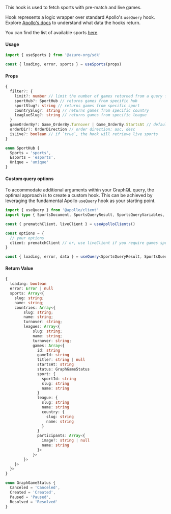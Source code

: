 
This hook is used to fetch sports with pre-match and live games.

Hook represents a logic wrapper over standard Apollo's `useQuery` hook. Explore [Apollo's docs](https://www.apollographql.com/docs/react/api/react/hooks#usequery) to understand what data the hooks return.

You can find the list of available sports [here](https://thegraph.azuro.org/subgraphs/name/azuro-protocol/azuro-api-polygon-v3/graphql?query=%7B%0A++sports+%7B%0A++++name%0A++%7D%0A%7D).

#### Usage

```ts
import { useSports } from '@azuro-org/sdk'

const { loading, error, sports } = useSports(props)
```

#### Props

```ts
{
  filter?: {
    limit?: number // limit the number of games returned from a query for each sport
    sportHub?: SportHub // returns games from specific hub
    sportSlug?: string // returns games from specific sport
    countrySlug?: string // returns games from specific country
    leaglueSlug?: string // returns games from specific league
  }
  gameOrderBy?: Game_OrderBy.Turnover | Game_OrderBy.StartsAt // default: Game_OrderBy.StartsAt`
  orderDir?: OrderDirection // order direction: asc, desc
  isLive?: boolean // if `true`, the hook will retrieve live sports
}

enum SportHub {
  Sports = 'sports',
  Esports = 'esports',
  Unique = 'unique'
}
```

#### Custom query options

To accommodate additional arguments within your GraphQL query, the optimal approach is to create a custom hook. This can be achieved by leveraging the fundamental Apollo `useQuery` hook as your starting point.

```ts
import { useQuery } from '@apollo/client'
import type { SportsDocument, SportsQueryResult, SportsQueryVariables, useApolloClients } from '@azuro-org/sdk'

const { prematchClient, liveClient } = useApolloClients()

const options = {
  // your options
  client: prematchClient // or, use liveClient if you require games specifically from the live
}

const { loading, error, data } = useQuery<SportsQueryResult, SportsQueryVariables>(SportsDocument, options)
```

#### Return Value
```ts
{
  loading: boolean
  error: Error | null
  sports: Array<{
    slug: string;
    name: string;
    countries: Array<{
        slug: string;
        name: string;
        turnover: string;
        leagues: Array<{
            slug: string;
            name: string;
            turnover: string;
            games: Array<{
              id: string
              gameId: string
              title?: string | null
              startsAt: string
              status: GraphGameStatus
              sport: {
                sportId: string
                slug: string
                name: string 
              }
              league: {
                slug: string
                name: string
                country: { 
                  slug: string
                  name: string 
                } 
              }
              participants: Array<{ 
                image?: string | null
                name: string 
              }>
            }> 
        }>
    }>
  }>
}

enum GraphGameStatus {
  Canceled = 'Canceled',
  Created = 'Created',
  Paused = 'Paused',
  Resolved = 'Resolved'
}
```
